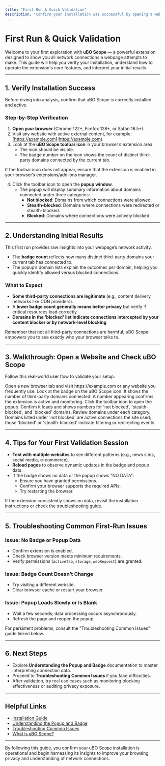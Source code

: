```yaml
---
title: "First Run & Quick Validation"
description: "Confirm your installation was successful by opening a website and checking how the extension badge and popup reflect detected network requests. This quick walkthrough helps you ensure everything is working and interpret your first set of results."
---
```


# First Run & Quick Validation

Welcome to your first exploration with **uBO Scope** — a powerful extension designed to show you all network connections a webpage attempts to make. This guide will help you verify your installation, understand how to operate the extension's core features, and interpret your initial results.

---

## 1. Verify Installation Success

Before diving into analysis, confirm that uBO Scope is correctly installed and active.

### Step-by-Step Verification

1. **Open your browser** (Chrome 122+, Firefox 128+, or Safari 18.5+).
2. Visit any website with active external content, for example: [https://example.com](https://example.com).
3. Look at the **uBO Scope toolbar icon** in your browser’s extension area:
   - The icon should be visible.
   - The badge number on the icon shows the count of distinct third-party domains connected by the current tab.

<Tip>
If the toolbar icon does not appear, ensure that the extension is enabled in your browser’s extensions/add-ons manager.
</Tip>

4. Click the toolbar icon to open the **popup window**.
   - The popup will display summary information about domains connected under three categories:
     - **Not blocked**: Domains from which connections were allowed.
     - **Stealth-blocked**: Domains where connections were redirected or stealth-blocked.
     - **Blocked**: Domains where connections were actively blocked.

---

## 2. Understanding Initial Results

This first run provides raw insights into your webpage’s network activity.

- The **badge count** reflects how many distinct third-party domains your current tab has connected to.
- The popup’s domain lists explain the outcomes per domain, helping you quickly identify allowed versus blocked connections.

### What to Expect

- **Some third-party connections are legitimate** (e.g., content delivery networks like CDN providers).
- A **lower badge count generally means better privacy** but verify if critical resources load correctly.
- **Domains in the 'blocked' list indicate connections intercepted by your content blocker or by network-level blocking**.

<Tip>
Remember that not all third-party connections are harmful; uBO Scope empowers you to see exactly who your browser talks to.
</Tip>

---

## 3. Walkthrough: Open a Website and Check uBO Scope

Follow this real-world user flow to validate your setup:

<Steps>
<Step title="Open a new tab and navigate to example.com">
Open a new browser tab and visit https://example.com or any website you frequently use.
</Step>
<Step title="Observe the uBO Scope toolbar icon badge">
Look at the badge on the uBO Scope icon. It shows the number of third-party domains connected. A number appearing confirms the extension is active and monitoring.
</Step>
<Step title="Open the uBO Scope popup">
Click the toolbar icon to open the popup. Confirm it loads and shows numbers for 'not blocked', 'stealth-blocked', and 'blocked' domains.
</Step>
<Step title="Interpret the domain lists">
Review domains under each category. Domains listed under 'not blocked' are active connections the site used; those 'blocked' or 'stealth-blocked' indicate filtering or redirecting events.
</Step>
</Steps>

---

## 4. Tips for Your First Validation Session

- **Test with multiple websites** to see different patterns (e.g., news sites, social media, e-commerce).
- **Reload pages** to observe dynamic updates in the badge and popup data.
- If the badge shows no data or the popup shows "NO DATA":
  - Ensure you have granted permissions.
  - Confirm your browser supports the required APIs.
  - Try restarting the browser.

<Warning>
If the extension consistently shows no data, revisit the installation instructions or check the troubleshooting guide.
</Warning>

---

## 5. Troubleshooting Common First-Run Issues

### Issue: No Badge or Popup Data
- Confirm extension is enabled.
- Check browser version meets minimum requirements.
- Verify permissions (`activeTab`, `storage`, `webRequest`) are granted.

### Issue: Badge Count Doesn’t Change
- Try visiting a different website.
- Clear browser cache or restart your browser.

### Issue: Popup Loads Slowly or Is Blank
- Wait a few seconds; data processing occurs asynchronously.
- Refresh the page and reopen the popup.

<Note>
For persistent problems, consult the "Troubleshooting Common Issues" guide linked below.
</Note>

---

## 6. Next Steps

- Explore **Understanding the Popup and Badge** documentation to master interpreting connection data.
- Proceed to **Troubleshooting Common Issues** if you face difficulties.
- After validation, try real use cases such as monitoring blocking effectiveness or auditing privacy exposure.

---

## Helpful Links

- [Installation Guide](https://github.com/gorhill/uBO-Scope/tree/main/docs/getting-started/setup-introduction/installation)
- [Understanding the Popup and Badge](https://github.com/gorhill/uBO-Scope/tree/main/docs/getting-started/getting-going/exploring-popup)
- [Troubleshooting Common Issues](https://github.com/gorhill/uBO-Scope/tree/main/docs/getting-started/getting-going/troubleshooting-setup)
- [What is uBO Scope?](https://github.com/gorhill/uBO-Scope/tree/main/docs/overview/introduction-group/what-is-ubo-scope)

---

By following this guide, you confirm your uBO Scope installation is operational and begin harnessing its insights to improve your browsing privacy and understanding of network connections.